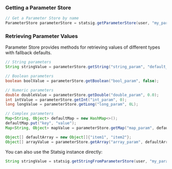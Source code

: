 ### Getting a Parameter Store

```java
// Get a Parameter Store by name
ParameterStore parameterStore = statsig.getParameterStore(user, "my_parameter_store");
```

### Retrieving Parameter Values

Parameter Store provides methods for retrieving values of different types with fallback defaults.

```java
// String parameters
String stringValue = parameterStore.getString("string_param", "default_value");

// Boolean parameters
boolean boolValue = parameterStore.getBoolean("bool_param", false);

// Numeric parameters
double doubleValue = parameterStore.getDouble("double_param", 0.0);
int intValue = parameterStore.getInt("int_param", 0);
long longValue = parameterStore.getLong("long_param", 0L);

// Complex parameters
Map<String, Object> defaultMap = new HashMap<>();
defaultMap.put("key", "value");
Map<String, Object> mapValue = parameterStore.getMap("map_param", defaultMap);

Object[] defaultArray = new Object[]{"item1", "item2"};
Object[] arrayValue = parameterStore.getArray("array_param", defaultArray);
```

You can also use the Statsig instance directly:

```java
String stringValue = statsig.getStringFromParameterStore(user, "my_parameter_store", "string_param", "default_value");
```